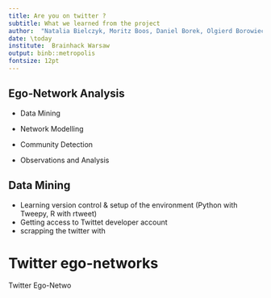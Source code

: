 ```yaml
---
title: Are you on twitter ?
subtitle: What we learned from the project
author:  "Natalia Bielczyk, Moritz Boos, Daniel Borek, Olgierd Borowiecki, Mykola Melnyk"
date: \today
institute:  Brainhack Warsaw
output: binb::metropolis
fontsize: 12pt
---
```

##    Ego-Network Analysis

-   Data Mining 

-  Network Modelling 

-  Community Detection 

-  Observations and Analysis


## Data Mining 

-  Learning version control & setup of the environment (Python with Tweepy, R with rtweet)
-  Getting access to Twittet developer account
-  scrapping the twitter with 

# Twitter ego-networks

Twitter Ego-Netwo